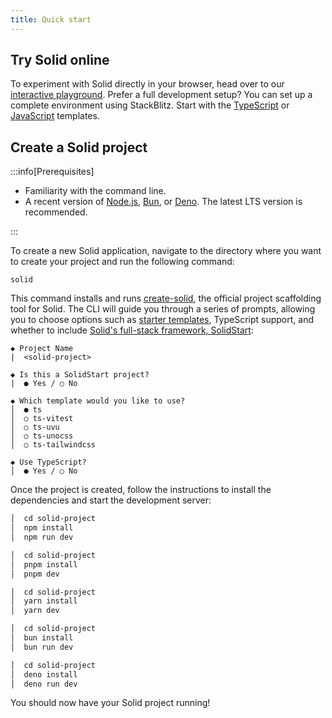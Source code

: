 ```yaml
---
title: Quick start
---
```


## Try Solid online

To experiment with Solid directly in your browser, head over to our [interactive playground](https://playground.solidjs.com/).
Prefer a full development setup? You can set up a complete environment using StackBlitz.
Start with the [TypeScript](https://stackblitz.com/github/solidjs/templates/tree/master/ts) or [JavaScript](https://stackblitz.com/github/solidjs/templates/tree/master/js) templates.

## Create a Solid project

:::info[Prerequisites]

- Familiarity with the command line.
- A recent version of [Node.js](https://nodejs.org/en), [Bun](https://bun.sh/), or [Deno](https://deno.com/).
  The latest LTS version is recommended.

:::

To create a new Solid application, navigate to the directory where you want to create your project and run the following command:

```package-create
solid
```

This command installs and runs [create-solid](https://github.com/solidjs-community/solid-cli/tree/main/packages/create-solid), the official project scaffolding tool for Solid.
The CLI will guide you through a series of prompts, allowing you to choose options such as [starter templates](https://github.com/solidjs/templates), TypeScript support, and whether to include [Solid's full-stack framework, SolidStart](/solid-start):

```shell
◆ Project Name
|  <solid-project>

◆ Is this a SolidStart project?
|  ● Yes / ○ No

◆ Which template would you like to use?
│  ● ts
│  ○ ts-vitest
│  ○ ts-uvu
│  ○ ts-unocss
│  ○ ts-tailwindcss

◆ Use TypeScript?
│  ● Yes / ○ No
```

Once the project is created, follow the instructions to install the dependencies and start the development server:

```sh title="npm" tab="package-manager"
│  cd solid-project
│  npm install
│  npm run dev
```

```sh title="pnpm" tab="package-manager"
│  cd solid-project
│  pnpm install
│  pnpm dev
```

```sh title="yarn" tab="package-manager"
│  cd solid-project
│  yarn install
│  yarn dev
```

```sh title="bun" tab="package-manager"
│  cd solid-project
│  bun install
│  bun run dev
```

```sh title="deno" tab="package-manager"
│  cd solid-project
│  deno install
│  deno run dev
```

You should now have your Solid project running!
